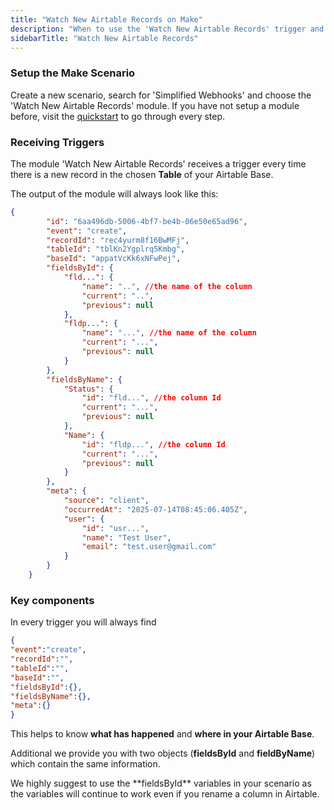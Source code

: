 ```yaml
---
title: "Watch New Airtable Records on Make"
description: "When to use the 'Watch New Airtable Records' trigger and what to expect."
sidebarTitle: "Watch New Airtable Records"
---
```


### Setup the Make Scenario

Create a new scenario, search for 'Simplified Webhooks' and choose the 'Watch New Airtable Records' module. If you have not setup a module before, visit the [quickstart](https://docs.simplified-webhooks.com/quickstart) to go through every step.

### Receiving Triggers

The module 'Watch New Airtable Records' receives a trigger every time there is a new record in the chosen **Table** of your Airtable Base.

The output of the module will always look like this:

```json expandable
{
        "id": "6aa496db-5006-4bf7-be4b-06e50e65ad96",
        "event": "create",
        "recordId": "rec4yurm8f16BwMFj",
        "tableId": "tblKn2Ygplrq5Kmbg",
        "baseId": "appatVcKk6xNFwPej",
        "fieldsById": {
            "fld...": {
                "name": "..", //the name of the column
                "current": "..",
                "previous": null
            },
            "fldp...": {
                "name": "...", //the name of the column
                "current": "...",
                "previous": null
            }
        },
        "fieldsByName": {
            "Status": {
                "id": "fld...", //the column Id
                "current": "...",
                "previous": null
            },
            "Name": {
                "id": "fldp...", //the column Id
                "current": "...",
                "previous": null
            }
        },
        "meta": {
            "source": "client",
            "occurredAt": "2025-07-14T08:45:06.405Z",
            "user": {
                "id": "usr...",
                "name": "Test User",
                "email": "test.user@gmail.com"
            }
        }
    }
```

### Key components

In every trigger you will always find

```json
{
"event":"create",
"recordId":"",
"tableId":"",
"baseId":"",
"fieldsById":{},
"fieldsByName":{},
"meta":{}
}
```

This helps to know **what has happened** and **where in your Airtable Base**.

Additional we provide you with two objects (**fieldsById** and **fieldByName**) which contain the same information.

<Note>
  We highly suggest to use the **fieldsById** variables in your scenario as the variables will continue to work even if you rename a column in Airtable.
</Note>